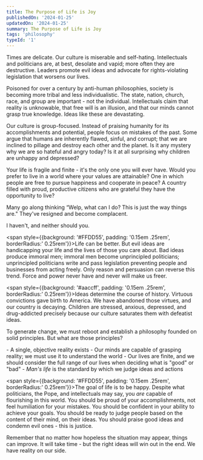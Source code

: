 ```yaml
---
title: The Purpose of Life is Joy
publishedOn: '2024-01-25'
updatedOn: '2024-01-25'
summary: The Purpose of Life is Joy
tags: 'philosophy'
typeId: '1'
---
```


Times are delicate. Our culture is miserable and self-hating. Intellectuals and politicians are, at best, desolate and vapid; more often they are destructive.
Leaders promote evil ideas and advocate for rights-violating legislation that worsens our lives.

Poisoned for over a century by anti-human philosophies, society is becoming more tribal and less individualistic.
The state, nation, church, race, and group are important - not the individual.
Intellectuals claim that reality is unknowable, that free will is an illusion, and that our minds cannot grasp true knowledge. Ideas like these are devastating.

Our culture is group-focused. Instead of praising humanity for its accomplishments and potential, people focus on mistakes of the past.
Some argue that humans are inherently flawed, sinful, and corrupt; that we are inclined to pillage and destroy each other and the planet.
Is it any mystery why we are so hateful and angry today? Is it at all surprising why children are unhappy and depressed?

Your life is fragile and finite - it's the only one you will ever have. Would you prefer to live in a world where your values are attainable?
One in which people are free to pursue happiness and cooperate in peace? A country filled with proud, productive citizens who are grateful they have the opportunity to live?

Many go along thinking “Welp, what can I do? This is just the way things are." They've resigned and become complacent.

I haven't, and neither should you.

<span style={{background: '#FFDD55', padding: '0.15em .25rem', borderRadius:' 0.25rem'}}>Life can be better.</span> But evil ideas are handicapping your life and the lives of those you care about.
Bad ideas produce immoral men; immoral men become unprincipled politicians; unprincipled politicians write and pass legislation preventing people and businesses from acting freely. Only reason and persuasion can reverse this trend. Force and power never have and never will make us freer.

<span style={{background: '#aaccff', padding: '0.15em .25rem', borderRadius:' 0.25rem'}}>Ideas determine the course of history.</span> Virtuous convictions gave birth to America. We have abandoned those virtues, and our country is decaying.
Children are stressed, anxious, depressed, and drug-addicted precisely because our culture saturates them with defeatist ideas.

To generate change, we must reboot and establish a philosophy founded on solid principles. But what are those principles?

<CalloutWithLabel title="Fundamental principles">
- A single, objective reality exists
- Our minds are capable of grasping reality; we must use it to understand the world
- Our lives are finite, and we should consider the full range of our lives when deciding what is "good" or "bad"
- <em>Man's life</em> is the standard by which we judge ideas and actions
</CalloutWithLabel>
      
<span style={{background: '#FFDD55', padding: '0.15em .25rem', borderRadius:' 0.25rem'}}>The goal of life is to be happy.</span> Despite what politicians, the Pope, and intellectuals may say, you *are* capable of flourishing in this world.
You should be proud of your accomplishments, not feel humiliation for your mistakes. You should be confident in your ability to achieve your goals.
You should be ready to judge people based on the content of their mind, on their ideas. You should praise good ideas and condemn evil ones - this is justice.

Remember that no matter how hopeless the situation may appear, things can improve. It will take time - but the right ideas will win out in the end. We have reality on our side.
      